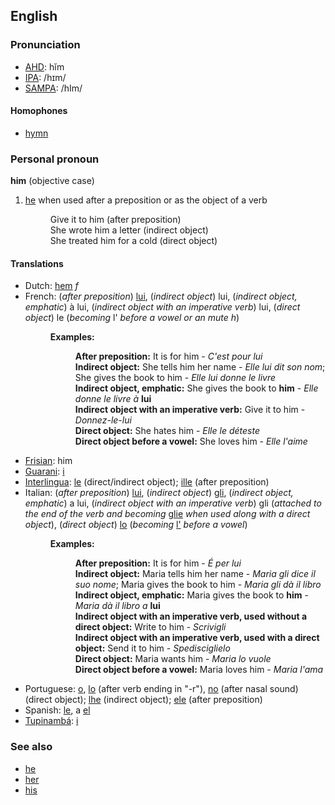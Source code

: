 ==English==
===Pronunciation===
*[[w:AHD|AHD]]: hĭm
*[[w:IPA|IPA]]: /hɪm/
*[[w:SAMPA|SAMPA]]: /hIm/

====Homophones====
*[[hymn]]

===Personal pronoun===
'''him''' (objective case)
#[[he]] when used after a preposition or as the object of a verb
#:Give it to him (after preposition)
#:She wrote him a letter (indirect object)
#:She treated him for a cold (direct object)

====Translations====
*Dutch: [[hem]] ''f''
*French: (''after preposition'') [[lui#French|lui]], (''indirect object'') lui, (''indirect object, emphatic'') à lui, (''indirect object with an imperative verb'') lui, (''direct object'') le (''becoming'' l' ''before a vowel or an mute h'')
*:'''Examples:'''
*::'''After preposition:''' It is for him - ''C'est pour lui''
*::'''Indirect object:''' She tells him her name - ''Elle lui dit son nom''; She gives the book to him - ''Elle lui donne le livre''
*::'''Indirect object, emphatic:''' She gives the book to '''him''' - ''Elle donne le livre à'' '''lui'''
*::'''Indirect object with an imperative verb:''' Give it to him - ''Donnez-le-lui''
*::'''Direct object:''' She hates him - ''Elle le déteste''
*::'''Direct object before a vowel:''' She loves him - ''Elle l'aime''
*[[Frisian]]: him
*[[Guarani]]: [[i]]
*[[Interlingua]]: [[le]] (direct/indirect object); [[ille]] (after preposition)
*Italian: (''after preposition'') [[lui#Italian|lui]], (''indirect object'') [[gli]], (''indirect object, emphatic'') a lui, (''indirect object with an imperative verb'') gli (''attached to the end of the verb and becoming'' [[glie]] ''when used along with a direct object''), (''direct object'') [[lo#Italian|lo]] (''becoming'' [[l']] ''before a vowel'')
*:'''Examples:'''
*::'''After preposition:''' It is for him - ''É per lui''
*::'''Indirect object:''' Maria tells him her name - ''Maria gli dice il suo nome''; Maria gives the book to him - ''Maria gli dà il libro''
*::'''Indirect object, emphatic:''' Maria gives the book to '''him''' - ''Maria dà il libro a'' '''lui'''
*::'''Indirect object with an imperative verb, used without a direct object:''' Write to him - ''Scrivigli''
*::'''Indirect object with an imperative verb, used with a direct object:''' Send it to him - ''Spedisciglielo''
*::'''Direct object:''' Maria wants him - ''Maria lo vuole''
*::'''Direct object before a vowel:''' Maria loves him - ''Maria l'ama''
*Portuguese: [[o]], [[lo]] (after verb ending in "-r"), [[no]] (after nasal sound) (direct object); [[lhe]] (indirect object); [[ele]] (after preposition)
*Spanish: [[le]], a [[el]]
*[[Tupinambá]]: [[i]]

===See also===
*[[he]]
*[[her]]
*[[his]]